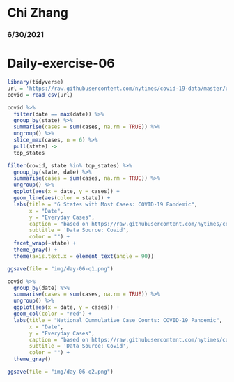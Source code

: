 # Chi Zhang
### 6/30/2021
# Daily-exercise-06

```r

library(tidyverse)
url = 'https://raw.githubusercontent.com/nytimes/covid-19-data/master/us-counties.csv'
covid = read_csv(url)
```

```r
covid %>%
  filter(date == max(date)) %>%
  group_by(state) %>%
  summarise(cases = sum(cases, na.rm = TRUE)) %>%
  ungroup() %>%
  slice_max(cases, n = 6) %>%
  pull(state) ->
  top_states

filter(covid, state %in% top_states) %>%
  group_by(state, date) %>%
  summarise(cases = sum(cases, na.rm = TRUE)) %>%
  ungroup() %>%
  ggplot(aes(x = date, y = cases)) +
  geom_line(aes(color = state)) +
  labs(title = "6 States with Most Cases: COVID-19 Pandemic",
       x = "Date",
       y = "Everyday Cases",
       caption = "based on https://raw.githubusercontent.com/nytimes/covid-19-data/master/us-counties.csv",
       subtitle = 'Data Source: Covid',
       color = "") +
  facet_wrap(~state) +
  theme_gray() +
  theme(axis.text.x = element_text(angle = 90))

ggsave(file = "img/day-06-q1.png")
```

```r
covid %>%
  group_by(date) %>%
  summarise(cases = sum(cases, na.rm = TRUE)) %>%
  ungroup() %>%
  ggplot(aes(x = date, y = cases)) +
  geom_col(color = "red") +
  labs(title = "National Cummulative Case Counts: COVID-19 Pandemic",
       x = "Date",
       y = "Everyday Cases",
       caption = "based on https://raw.githubusercontent.com/nytimes/covid-19-data/master/us-counties.csv",
       subtitle = 'Data Source: Covid',
       color = "") +
  theme_gray()

ggsave(file = "img/day-06-q2.png")




```


